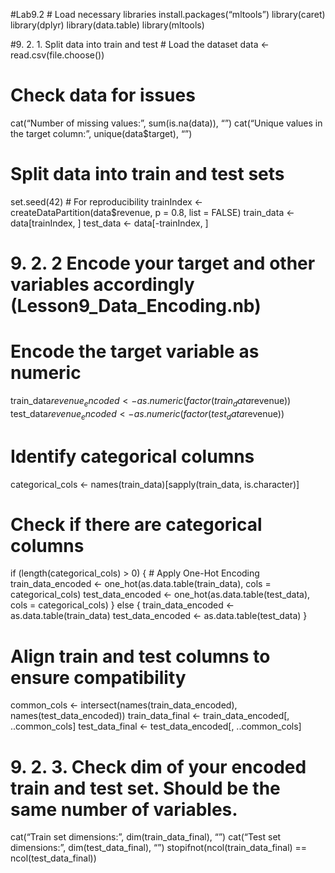 #Lab9.2
# Load necessary libraries
install.packages("mltools")
library(caret)
library(dplyr)
library(data.table)
library(mltools)

#9. 2. 1. Split data into train and test
# Load the dataset
data <- read.csv(file.choose())

# Check data for issues
cat("Number of missing values:", sum(is.na(data)), "\n")
cat("Unique values in the target column:", unique(data$target), "\n")

# Split data into train and test sets
set.seed(42)  # For reproducibility
trainIndex <- createDataPartition(data$revenue, p = 0.8, list = FALSE)
train_data <- data[trainIndex, ]
test_data <- data[-trainIndex, ]

# 9. 2. 2 Encode your target and other variables accordingly (Lesson9_Data_Encoding.nb)
# Encode the target variable as numeric
train_data$revenue_encoded <- as.numeric(factor(train_data$revenue))
test_data$revenue_encoded <- as.numeric(factor(test_data$revenue))

# Identify categorical columns
categorical_cols <- names(train_data)[sapply(train_data, is.character)]

# Check if there are categorical columns
if (length(categorical_cols) > 0) {
  # Apply One-Hot Encoding
  train_data_encoded <- one_hot(as.data.table(train_data), cols = categorical_cols)
  test_data_encoded <- one_hot(as.data.table(test_data), cols = categorical_cols)
} else {
  train_data_encoded <- as.data.table(train_data)
  test_data_encoded <- as.data.table(test_data)
}

# Align train and test columns to ensure compatibility
common_cols <- intersect(names(train_data_encoded), names(test_data_encoded))
train_data_final <- train_data_encoded[, ..common_cols]
test_data_final <- test_data_encoded[, ..common_cols]

# 9. 2. 3. Check dim of your encoded train and test set. Should be the same number of variables.
cat("Train set dimensions:", dim(train_data_final), "\n")
cat("Test set dimensions:", dim(test_data_final), "\n")
stopifnot(ncol(train_data_final) == ncol(test_data_final))
